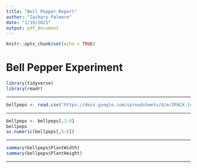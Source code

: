 ```yaml
---
title: "Bell Pepper Report"
author: "Zachary Palmore"
date: "1/19/2021"
output: pdf_document
---
```


```r
knitr::opts_chunk$set(echo = TRUE)
```


# Bell Pepper Experiment



```r
library(tidyverse)
library(readr)
```

___


```r
bellpeps <- read.csv("https://docs.google.com/spreadsheets/d/e/2PACX-1vRVUsZrUEFrV0_2OQSCIn_JHCgs-ylPlFyowhr63XTCyAebIpVp7Dzq4Os_ARfm0yeEsrkenL_he4K4/pub?gid=0&single=true&output=csv", header = TRUE, sep = ",")
```


___


```r
bellpeps <- bellpeps[,1:8]
bellpeps
as.numeric(bellpeps[,5:6])
```


___


```r
summary(bellpeps$PlantWidth)
summary(bellpeps$PlantHeight)
```


___
